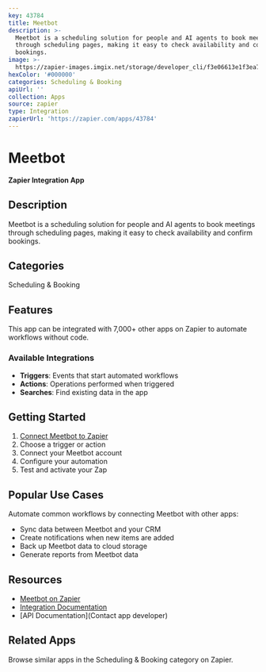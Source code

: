 ```yaml
---
key: 43784
title: Meetbot
description: >-
  Meetbot is a scheduling solution for people and AI agents to book meetings
  through scheduling pages, making it easy to check availability and confirm
  bookings.
image: >-
  https://zapier-images.imgix.net/storage/developer_cli/f3e06613e1f3ea7249070d40b14e2885.png?auto=format%2Ccompress&ixlib=python-3.0.0&q=50
hexColor: '#000000'
categories: Scheduling & Booking
apiUrl: ''
collection: Apps
source: zapier
type: Integration
zapierUrl: 'https://zapier.com/apps/43784'
---
```

# Meetbot

**Zapier Integration App**

## Description

Meetbot is a scheduling solution for people and AI agents to book meetings through scheduling pages, making it easy to check availability and confirm bookings.

## Categories

Scheduling & Booking

## Features

This app can be integrated with 7,000+ other apps on Zapier to automate workflows without code.

### Available Integrations

- **Triggers**: Events that start automated workflows
- **Actions**: Operations performed when triggered
- **Searches**: Find existing data in the app

## Getting Started

1. [Connect Meetbot to Zapier](https://zapier.com/apps/43784)
2. Choose a trigger or action
3. Connect your Meetbot account
4. Configure your automation
5. Test and activate your Zap

## Popular Use Cases

Automate common workflows by connecting Meetbot with other apps:

- Sync data between Meetbot and your CRM
- Create notifications when new items are added
- Back up Meetbot data to cloud storage
- Generate reports from Meetbot data

## Resources

- [Meetbot on Zapier](https://zapier.com/apps/43784)
- [Integration Documentation](https://zapier.com/apps/43784/integrations)
- [API Documentation](Contact app developer)

## Related Apps

Browse similar apps in the Scheduling & Booking category on Zapier.
